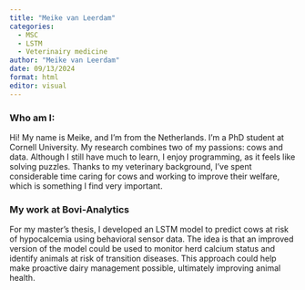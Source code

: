 ```yaml
---
title: "Meike van Leerdam"
categories:
  - MSC
  - LSTM
  - Veterinairy medicine
author: "Meike van Leerdam"
date: 09/13/2024
format: html
editor: visual
---
```


### Who am I:

Hi! My name is Meike, and I’m from the Netherlands. I’m a PhD student at Cornell University. My research combines two of my passions: cows and data. Although I still have much to learn, I enjoy programming, as it feels like solving puzzles. Thanks to my veterinary background, I’ve spent considerable time caring for cows and working to improve their welfare, which is something I find very important.

### My work at Bovi-Analytics

For my master's thesis, I developed an LSTM model to predict cows at risk of hypocalcemia using behavioral sensor data. The idea is that an improved version of the model could be used to monitor herd calcium status and identify animals at risk of transition diseases. This approach could help make proactive dairy management possible, ultimately improving animal health.
